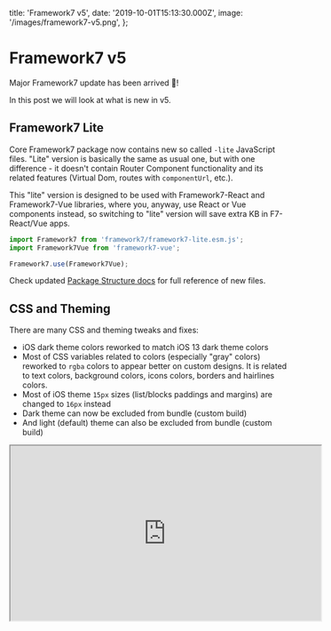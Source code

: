   title: 'Framework7 v5',
  date: '2019-10-01T15:13:30.000Z',
  image: '/images/framework7-v5.png',
};

# Framework7 v5

Major Framework7 update has been arrived 🎉!

In this post we will look at what is new in v5.

## Framework7 Lite

Core Framework7 package now contains new so called `-lite` JavaScript files. "Lite" version is basically the same as usual one, but with one difference - it doesn't contain Router Component functionality and its related features (Virtual Dom, routes with `componentUrl`, etc.).

This "lite" version is designed to be used with Framework7-React and Framework7-Vue libraries, where you, anyway, use React or Vue components instead, so switching to "lite" version will save extra KB in F7-React/Vue apps.

```js
import Framework7 from 'framework7/framework7-lite.esm.js';
import Framework7Vue from 'framework7-vue';
```

```js
Framework7.use(Framework7Vue);
```

Check updated [Package Structure docs](https://framework7.io/docs/package.html) for full reference of new files.

## CSS and Theming

There are many CSS and theming tweaks and fixes:

- iOS dark theme colors reworked to match iOS 13 dark theme colors
- Most of CSS variables related to colors (especially "gray" colors) reworked to `rgba` colors to appear better on custom designs. It is related to text colors, background colors, icons colors, borders and hairlines colors.
- Most of iOS theme `15px` sizes (list/blocks paddings and margins) are changed to `16px` instead
- Dark theme can now be excluded from bundle (custom build)
- And light (default) theme can also be excluded from bundle (custom build)

<iframe
  loading="lazy"
  width="560"
  height="315"
  src="https://www.youtube.com/embed/X_1oIVlpnuM"
  allowFullScreen
/>

## New Responsive Breakpoints

There are new system CSS responsive breakpoints. **This can be a breaking change.**

If you remember in previous version we had helper classed like `tablet-inset` to make list block inset on tablet-size screen, or `tablet-50` to make grid column 50% width on tablet-size screen.

Nowadays this became irrelevant, so v5 has new set of such responsive breakpoints:

They are now:

- `xsmall` - width more than 480px
- `small` - width more than 568px
- `medium` - width more than 768px
- `large` - width more than 1024px
- `xlarge` - width more than 1200px

So, if we want to make List block inset on tablet screens, now we need to add `medium-inset` class to it.

Same for Grid. Now we have more control on column sizes:

```html
<div class="row">
  <div class="col-100 small-66 medium-50 large-25 xlarge-15">...</div>
  ...
</div>
```

Same for Data Table, we can have more controls on which cells to show on different screen sizes:

```html
<tr>
  <td>...</td>
  <td>...</td>
  <!-- show cell when screen width >= 768px -->
  <td class="medium-only">...</td>
  <!-- show cell when screen width >= 1024px -->
  <td class="large-only">...</td>
</tr>
```

## iOS Translucent Bars & Modals

Framework7 v5 now supports translucent navigation bars (Navbar, Toolbar, Subnavbar, etc.) and modals (Dialog, Actions) for iOS theme and iOS devices from the box. And this is enabled by default.

<iframe
  loading="lazy"
  width="560"
  height="315"
  src="https://www.youtube.com/embed/S2dBG7gIDwE"
  allowFullScreen
/>

**This can be a breaking change** if you have custom bars colors, because in "translucent mode" it uses other CSS variables for that. So you can disable translucent bars and modals by disabling `iosTranslucentBars` and `iosTranslucentModals` app parameters.

```js
var app = new Framework7({
  iosTranslucentBars: false,
  iosTranslucentModals: false,
});
```

## New Navbar Layout

**This can be a breaking change**, or at least if you don't update it, it will look broken.

In v5 Navbar container must have new `navbar-bg` element that should be placed before `navbar-inner`, and new layout looks like:

```html
<div class="navbar">
  <!-- new required navbar-bg element -->
  <div class="navbar-bg"></div>

  <div class="navbar-inner">
    <!-- ... -->
  </div>
</div>
```

Large Navbar (Navbar with large title) now should be enabled by adding `navbar-large` class to Navbar element:

```html
<!-- new navbar-large class for navbar with large title -->
<div class="navbar navbar-large">
  <div class="navbar-bg"></div>
  <div class="navbar-inner">
    <!-- ... -->
    <div class="title-large">...</div>
  </div>
</div>
```

Also, iOS theme' dynamic Navbar behavior has been totally reworked. Now it doesn't take `navbar-inner` from the page's Navbar, but takes whole Navbar element. It makes it easier to customize each navbar (background color, text color, hairlines (borders), shadows) and such behavior brings better transitions between them.

## Large Transparent Navbar

There is new "transparent" modification of Large Navbar. It makes Navbar and its behavior similar to what we have in Apple's native apps in iOS 13.

<iframe
  loading="lazy"
  width="560"
  height="315"
  src="https://www.youtube.com/embed/Qp0_IL6KFPk"
  allowFullScreen
/>

To make large title transparent we need to add `navbar-large-transparent` class to large Navbar:

```html
<!-- add navbar-large-transparent class -->
<div class="navbar navbar-large navbar-large-transparent">
  <div class="navbar-bg"></div>
  <div class="navbar-inner">
    <!-- ... -->
    <div class="title-large">...</div>
  </div>
</div>
```

## Reworked "Statusbar" Layout

Statusbar overlay element (`<div class="statusbar">`) and related functionality has been removed in favour of using that space by navigation bars and other elements to provide true full-screen experience and better customization.

Statusbar Cordova's API is there as it was before.

<iframe
  loading="lazy"
  width="560"
  height="315"
  src="https://www.youtube.com/embed/Jao09Nc5Cc8"
  allowFullScreen
/>

## Improved Calendar

Calendar got major improvements. Now it uses ECMAScript Internationalization API, specifically [Intl.DateTimeFormat](https://developer.mozilla.org/docs/Web/JavaScript/Reference/Global_Objects/DateTimeFormat) (for date/time format, month names, day names, etc.).

Also, it has new features:

- New month picker functionality (clicking month name in toolbar will open month picker)
- New year picker functionality (clicking year in toolbar will open year picker)
- New time picker functionality (to select a time in addition to date)

Check updated [Calendar Docs](https://framework7.io/docs/calendar.html) and demo video below that is using system-related date-time format with month, year and time pickers:

<iframe
  loading="lazy"
  width="560"
  height="315"
  src="https://www.youtube.com/embed/1cj0e47ciS4"
  allowFullScreen
/>

## New Text Editor Component

Framework7 v5 comes with a new touch-friendly Rich Text Editor component. It is based on modern "contenteditable" API so it should work everywhere as is.

It comes with the basic set of formatting features. But its functionality can be easily extended and customized to fit any requirements.

<iframe
  loading="lazy"
  width="560"
  height="315"
  src="https://www.youtube.com/embed/dKrujuSTz4Q"
  allowFullScreen
/>

## Push Popup

There is a new "Push" Popup behavior. On open it will push View (or Views) behind. To enable it we just need to pass `push:true` to Popup parameters or by adding a `popup-push` class to Popup element.

_This feature works only when top safe area is in place (e.g. when `safe-area-inset-top` is more than 0). For example, when it is a full-screen iOS Cordova app or iOS app installed to home screen._

<iframe
  loading="lazy"
  width="560"
  height="315"
  src="https://www.youtube.com/embed/xMlZ_OSCHvI"
  allowFullScreen
/>

Also, it is possible to enable it on components that use Popup as a content opener. In components like Smart Select, Autocomplete, Color Picker, Photo Browser we can pass `openIn: 'popup'` and `popupPush: true` to enable such "push" behavior.

## Push Sheet Modal

As with Popup, there is a new "Push" Sheet Modal behavior. On open it will push View (or Views) behind. To enable it we just need to pass `push:true` to Sheet parameters or by adding a `sheet-modal-push` class to Sheet element.

_This feature works only when top safe area is in place (e.g. when `safe-area-inset-top` is more than 0). For example, when it is a full-screen iOS Cordova app or iOS app installed to home screen._

<iframe
  loading="lazy"
  width="560"
  height="315"
  src="https://www.youtube.com/embed/BrinDLzlxEM"
  allowFullScreen
/>

Also, it is possible to enable it on components that use Popup as a content opener. In components like Smart Select, Calendar, Picker, Color Picker we can pass `openIn: 'sheet'` and `sheetPush: true` to enable such "push" behavior.

## Strong Segmented

There is a new "strong" style for Segmented (buttons row) which is similar to native iOS 13 Segmented component:

<iframe
  loading="lazy"
  width="560"
  height="315"
  src="https://www.youtube.com/embed/HqlH9NRqKi8"
  allowFullScreen
/>

## New Connection API

There is a new simple Connection API that allows to determine if the app is connected to internet or not.

There is a new `app.online` property which is `true` when app is online and there are new `online`, `offline` and `connection` app events:

```js
const app = new Framework7(/*...*/);

if (app.online) {
  console.log('online!');
}
if (!app.online) {
  console.log('offline!');
}

app.on('online', () => {
  console.log('connection established');
});
app.on('offline', () => {
  console.log('lost connection');
});
// or with single event
app.on('connection', (isOnline) => {
  if (isOnline) {
    console.log('connection established');
  } else {
    console.log('lost connection');
  }
});
```

## No More Fast Clicks

Fast Clicks library (to eliminate 300ms click delay) was disabled by default in Framework7 v4, and in version 5 this functionality has been completely removed as none of modern devices doesn't need this fix anymore.

## Request.Promise

There is a change in Request Promise API. Now it resolves and rejects with a different object. **This can be a breaking change.**

- Request "promise" methods now will be resolved with `{ data, status, xhr }` object (rather than with just `data` like before)
- Request "promise" methods now will be rejected with `{ message, status, xhr }` object (rather than with just `status` like before)

```js
// In v4 we had
app.request.promise(...)
  .then((data) => {
    console.log(`Response data is: ${data}`)
  })
  .catch((status) => {
    console.log(status);
  })

// In v5 it is

app.request.promise(...)
  .then((res) => {
    console.log(`Response data is: ${res.data}`)
    console.log(`Response status is: ${res.status}`)
  })
  .catch((err) => {
    console.log(err.status);
    console.log(err.message);
  })

// or
app.request.promise(...)
  .then(({ data, xhr, status }) => {
    console.log(`Response data is: ${data}`)
    console.log(`Response status is: ${status}`)
  })
  .catch(({ xhr, status, message }) => {
    console.log(status);
    console.log(message);
  })
```

## Custom Page Transitions

In addition to default theme-specific page transition it is now possible to create custom page transition or use one of the additional transition effects.

There are following additional custom page transitions built-in: `f7-circle`, `f7-cover`, `f7-cover-v`, `f7-dive`, `f7-fade`, `f7-flip`, `f7-parallax`, `f7-push`

<iframe
  loading="lazy"
  width="560"
  height="315"
  src="https://www.youtube.com/embed/O8QUUByx1AA"
  allowFullScreen
/>

Check the [Custom Page Transitions](https://framework7.io/docs/view.html#custom-page-transitions) docs for live examples and how to create custom ones.

## Reworked Panels

Panels functionality has been fully reworked and now they behave more like a modals, which means we now can have as many panels as we want (or need) not limited to only 2 (left and right) panels.

Global app panel parameters (like `panel.swipe = 'left'` ) are not supported anymore and now every panel must be initialized separately and panel parameters must be specified for each panel. And to make transition easier it is possible to auto init the Panel by adding `panel-init` class and specify panel parameters with `data-` attributes.

For example, if we have something like this in v4:

```html
<div id="app">
  <div class="panel panel-left panel-reveal">...</div>
  <div class="panel panel-right panel-cover">...</div>
</div>
<script>
  var app = new Framework7({
    panel: {
      // make left panel swipeable
      swipe: 'left',
      // breakpoint when left panel becomes visible
      leftBreakpoint: 768,
      // breakpoint when right panel becomes visible
      rightBreakpoint: 1024,
    },
  });
</script>
```

It must be changed to the following in v5:

```html
<div id="app">
  <!--
  * new "panel-init" class to auto init the panel
  * swipe and visibleBreakpoint passed as data- attributes
  -->
  <div
    class="panel panel-left panel-reveal panel-init"
    data-swipe="true"
    data-visible-breakpoint="768"
  >
    ...
  </div>
  <div
    class="panel panel-right panel-cover panel-init"
    data-visible-breakpoint="1024"
  >
    ...
  </div>
</div>
<script>
  var app = new Framework7({
    // no any panel related params here
  });
</script>
```

Also there is a new feature called `collapsedBreakpoint` where we can specify app width when Panel becomes partially visible.

Anyway, check updated [Panel Docs](https://framework7.io/docs/panel.html) for new APIs and examples.

## New Swiper v5

The best mobile touch slider became even better and Framework7 v5 comes with recently released Swiper v5. It has a bunch of new features and breaking changes. It is recommended to check [Swiper Changelog](https://github.com/nolimits4web/swiper/blob/master/CHANGELOG.md#swiper-500---released-on-september-17-2019).

The most interesting new feature is the new additional CSS Scroll Snap mode (can be enabled with `cssMode: true`). It doesn't support all of Swiper's features, but potentially should bring a much better performance in simple configurations. Check this [CSS Scroll Snap live demo](https://swiperjs.com/demos/145-css-mode.html).

## Router Component

Core router components got a lot of improvements and new features.

First of all, it now supports async data (where it should return a Promise). This can be used if we need to load data before loading the component:

```js
// return promise
{
  //...
  data() {
    return new Promise((resolve) => {
      fetch('some/path')
        .then(res => res.json())
        .then(user => resolve({ user }))
    });
  },
}

// or same with async-await
{
  //...
  async data() {
    const user = await fetch('some/path').then(res => res.json());
    return {
      user,
    };
  },
  ...
}
```

Component DOM updates are now asynchronous. It means that it is not guaranteed that DOM will be updated right after calling `$setState`. There is a new `$tick` method that can be safely used to reference DOM and ensure it was updated. Or we can now use new second callback argument in `$setState`

```js
this.$setState({ foo: 'bar' });
this.$setState({ john: 'doe' });
this.$tick(() => {
  // DOM updated
});

// Or with callback
this.$setState({ foo: 'bar' }, () => {
  // DOM updated
});

// or with promise
this.$setState({ foo: 'bar' }).then(() => {
  // DOM updated
});
```

Added support for mixins that can be re-used in components. Mixin can extend any component lifecycle hook, methods and `data`

```js
var myMixin = {
  data: function () {
    return {
      foo: 'bar',
    };
  },
  mounted: function () {
    console.log('mounted');
  },
};

var component = {
  // pass mixins
  mixins: [myMixin],

  data: function () {
    // component already have foo: 'bar' in data
    return {
      john: 'doe',
    };
  },

  // component already have mounted hook inherited from mixin
  // in addition we can add one more mounted hook
  mounted: function () {
    console.log('component mounted');
  },
};
```

Added support for new Class based syntax for better TypeScript support:

```js
import { Component } from 'famework7';

export default class extends Component {
  data() {
    return { foo: 'bar' };
  }
  mounted() {
    console.log('mounted');
    this.onMounted(); // call method
  }
  onMounted() {
    // ...
  }
  // ...
}
```

And support for custom reusable components:

```html
<div class="list">
  <ul>
    <my-list-item id="item-1"></my-list-item>
  </ul>
</div>
```

```js
Framework7.registerComponent('my-list-item', {
  data() {
    return { foo: 'bar' };
  },
  template: `
    <li class="item-content" id="{{$props.id}}">...</li>
  `,
});
```

## New Framework7 Icons v3

![Some of Framework7 Icons v3](/images/framework7-v5-0.png)_Some of Framework7 Icons v3_

As you could know, Apple recently released SF Symbols - collection of official icons for using in iOS apps.

Official icons are really great designed and the collection is huge. We took most of them for reference and updated icons collection in new version of Framework7 Icons v3.

Whole Framework7 Icons collection has grown from ~380 icons to 1200+ icons! Most of icons (that came from SF library) are renamed as they appear in SF Symbols. It can be not very clear now but should be fine when get used to it, for example:

- `share` >`square_arrow_up`
- `delete` > `minus`
- `close` > `xmark`
- `add` > `plus`

**This can be a breaking change**, so take a look at new [Framework7 Icons Cheatsheet](https://framework7.io/icons/) and update your icons with new ones.

## New Framework7 CLI v3

Framework7 CLI was also update with the following new features:

- Generated app templates updated to Framework7 v5
- Generated app templates updated to use Framework7 Icons v3
- Update cordova `backbutton`handler. Now it will close opened modals (if available) or go back in navigation
- Updated cordova-related scripts names, e.g. `build-cordova-dev`-> `build-dev-cordova`
- Added alias `f7` for CLI command. Now we can run it like `f7 create --ui`

CLI User Interface (`--ui`) updates:

- Added new Text Editor to custom build settings
- Added options to include/exclude Dark and Light themes in custom build
- Added ability to import project setting from JSON file
- Added ability to export project setting to JSON file

## Deprecating Templates

All official Framework7 templates are deprecated now (will not be supported) in favour of Framework7 CLI which provides a much more flexible and up to date setup.

## What Is Next?

That was just a brief overview of most significant changes.

There are also a lot of minor improvements and fixes across whole Framework7. For all changes list please refer to [full v5 changelog](https://github.com/framework7io/framework7/blob/master/CHANGELOG.md) which can also be helpful for migration from previous version.

As next steps it is recommended to check the following new and updated Framework7 v5 docs:

- [Panel docs](https://framework7.io/docs/panel.html) - for new Panel APIs and usage
- [Layout Grid docs](https://framework7.io/docs/grid.html) - for new responsive breakpoints reference
- [Calendar docs](https://framework7.io/docs/calendar.html) - for new Internationalization based APIs
- [Router Component docs](https://framework7.io/docs/router-component.html) - for all the new things about with mixins and custom components
- [Custom Page Transitions docs](https://framework7.io/docs/view.html#custom-page-transitions) - to know how to use and create own custom page transitions
- [Navbar docs](https://framework7.io/docs/navbar.html) - for reference to new Navbar layout and new styles
- [Text Editor docs](https://framework7.io/docs/text-editor.html) - for new Rich Text Editor
- [Swiper API](https://swiperjs.com/api/) - for new Swiper v5 API
- [Framework7 Icons Cheatsheet](https://framework7.io/icons/) - for new v3 icons

And docs in general:

- [Framework7 Core documentation](https://framework7.io/docs/)
- [Framework7-Vue documentation](https://framework7.io/vue/)
- [Framework7-React documentation](https://framework7.io/react/)
- [Framework7 Forum](https://forum.framework7.io/) - the best place to get F7 support.

## P.S.

If you love Framework7, please, support project by donating or pledging on Patreon: [https://www.patreon.com/framework7](https://www.patreon.com/framework7)

Your support means a lot for us!

  <PostLayout meta={meta}>{children}</PostLayout>
);
